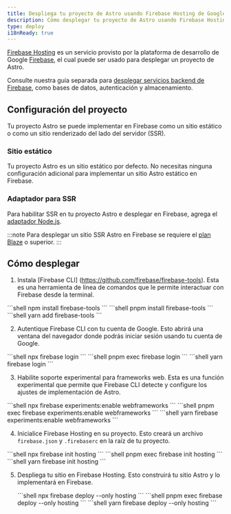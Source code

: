 ```yaml
---
title: Despliega tu proyecto de Astro usando Firebase Hosting de Google
description: Cómo desplegar tu proyecto de Astro usando Firebase Hosting de Google.
type: deploy
i18nReady: true
---
```


[Firebase Hosting](https://firebase.google.com/products/hosting) es un servicio provisto por la plataforma de desarrollo de Google [Firebase](https://firebase.google.com/), el cual puede ser usado para desplegar un proyecto de Astro.

Consulte nuestra guía separada para [desplegar servicios backend de Firebase](/es/guides/backend/google-firebase/), como bases de datos, autenticación y almacenamiento.

## Configuración del proyecto

Tu proyecto Astro se puede implementar en Firebase como un sitio estático o como un sitio renderizado del lado del servidor (SSR).

### Sitio estático

Tu proyecto Astro es un sitio estático por defecto. No necesitas ninguna configuración adicional para implementar un sitio Astro estático en Firebase.

### Adaptador para SSR

Para habilitar SSR en tu proyecto Astro e desplegar en Firebase, agrega el [adaptador Node.js](/es/guides/integrations-guide/node/).

:::note
Para desplegar un sitio SSR Astro en Firebase se requiere el [plan Blaze](https://firebase.google.com/pricing) o superior.
:::

## Cómo desplegar

1. Instala [Firebase CLI] (https://github.com/firebase/firebase-tools). Esta es una herramienta de línea de comandos que le permite interactuar con Firebase desde la terminal.

  <PackageManagerTabs>
    <Fragment slot="npm">
    ```shell
    npm install firebase-tools
    ```
    </Fragment>
    <Fragment slot="pnpm">
    ```shell
    pnpm install firebase-tools
    ```
    </Fragment>
    <Fragment slot="yarn">
    ```shell
    yarn add firebase-tools
    ```
    </Fragment>
  </PackageManagerTabs>

2. Autentique Firebase CLI con tu cuenta de Google. Esto abrirá una ventana del navegador donde podrás iniciar sesión usando tu cuenta de Google.

  <PackageManagerTabs>
    <Fragment slot="npm">
    ```shell
    npx firebase login
    ```
    </Fragment>
    <Fragment slot="pnpm">
    ```shell
    pnpm exec firebase login
    ```
    </Fragment>
    <Fragment slot="yarn">
    ```shell
    yarn firebase login
    ```
    </Fragment>
  </PackageManagerTabs>

3. Habilite soporte experimental para frameworks web. Esta es una función experimental que permite que Firebase CLI detecte y configure los ajustes de implementación de Astro.

 <PackageManagerTabs>
    <Fragment slot="npm">
    ```shell
    npx firebase experiments:enable webframeworks
    ```
    </Fragment>
    <Fragment slot="pnpm">
    ```shell
    pnpm exec firebase experiments:enable webframeworks
    ```
    </Fragment>
    <Fragment slot="yarn">
    ```shell
    yarn firebase experiments:enable webframeworks
    ```
    </Fragment>
  </PackageManagerTabs>

4. Inicialice Firebase Hosting en su proyecto. Esto creará un archivo `firebase.json` y `.firebaserc` en la raíz de tu proyecto.

  <PackageManagerTabs>
    <Fragment slot="npm">
    ```shell
    npx firebase init hosting
    ```
    </Fragment>
    <Fragment slot="pnpm">
    ```shell
    pnpm exec firebase init hosting
    ```
    </Fragment>
    <Fragment slot="yarn">
    ```shell
    yarn firebase init hosting
    ```
    </Fragment>
  </PackageManagerTabs>

5. Despliega tu sitio en Firebase Hosting. Esto construirá tu sitio Astro y lo implementará en Firebase.

   <PackageManagerTabs>
    <Fragment slot="npm">
    ```shell
    npx firebase deploy --only hosting
    ```
    </Fragment>
    <Fragment slot="pnpm">
    ```shell
    pnpm exec firebase deploy --only hosting
    ```
    </Fragment>
    <Fragment slot="yarn">
    ```shell
    yarn firebase deploy --only hosting
    ```
    </Fragment>
  </PackageManagerTabs>
